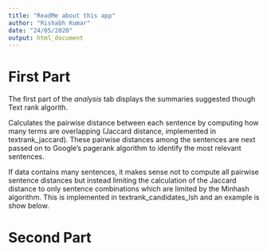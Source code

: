 ```yaml
---
title: "ReadMe about this app"
author: "Rishabh Kumar"
date: "24/05/2020"
output: html_document
---
```

# First Part 

The first part of the *analysis* tab displays the summaries suggested though Text rank algorith.

Calculates the pairwise distance between each sentence by computing how many terms are overlapping (Jaccard distance, implemented in textrank_jaccard). These pairwise distances among the sentences are next passed on to Google's pagerank algorithm to identify the most relevant sentences.

If data contains many sentences, it makes sense not to compute all pairwise sentence distances but instead limiting the calculation of the Jaccard distance to only sentence combinations which are limited by the Minhash algorithm. This is implemented in textrank_candidates_lsh and an example is show below.

# Second Part

